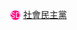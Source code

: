<span style="height:{{{1|20px}}}; width:{{{1|20px}}};text-align:center; font-size:85%; color:#FFFFF0; display:inline-block; background:#FF0088;border-radius:50%">SD</span> [[社會民主黨 (台灣)|社會民主黨]]<noinclude>
{{Documentation|Template:臺灣政黨模板}}
</noinclude>
